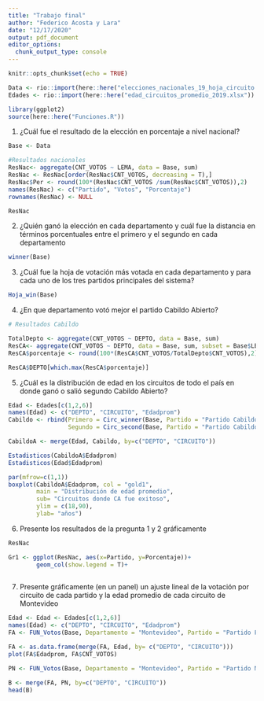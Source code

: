 ```yaml
---
title: "Trabajo final"
author: "Federico Acosta y Lara"
date: "12/17/2020"
output: pdf_document
editor_options: 
  chunk_output_type: console
---
```


```r
knitr::opts_chunk$set(echo = TRUE)
```


```r
Data <- rio::import(here::here("elecciones_nacionales_19_hoja_circuito.xlsx"))
Edades <- rio::import(here::here("edad_circuitos_promedio_2019.xlsx"))

library(ggplot2)
source(here::here("Funciones.R"))
```



1. ¿Cuál fue el resultado de la elección en porcentaje a nivel nacional?

```r
Base <- Data

#Resultados nacionales
ResNac<- aggregate(CNT_VOTOS ~ LEMA, data = Base, sum)
ResNac <- ResNac[order(ResNac$CNT_VOTOS, decreasing = T),]
ResNac$Per <- round(100*(ResNac$CNT_VOTOS /sum(ResNac$CNT_VOTOS)),2)
names(ResNac) <- c("Partido", "Votos", "Porcentaje")
rownames(ResNac) <- NULL

ResNac

```

2. ¿Quién ganó la elección en cada departamento y cuál fue la distancia en términos porcentuales entre el primero y el segundo en cada departamento

```r

winner(Base)

```


3. ¿Cuál fue la hoja de votación más votada en cada departamento y para cada uno de los tres partidos principales del sistema?

```r

Hoja_win(Base)

```


4. ¿En que departamento votó mejor el partido Cabildo Abierto?

```r

# Resultados Cabildo

TotalDepto <- aggregate(CNT_VOTOS ~ DEPTO, data = Base, sum)
ResCA<- aggregate(CNT_VOTOS ~ DEPTO, data = Base, sum, subset = Base$LEMA =="Partido Cabildo Abierto")
ResCA$porcentaje <- round(100*(ResCA$CNT_VOTOS/TotalDepto$CNT_VOTOS),2)

ResCA$DEPTO[which.max(ResCA$porcentaje)]

```
              

5. ¿Cuál es la distribución de edad en los circuitos de todo el país en donde ganó o salió segundo Cabildo Abierto?

```r
Edad <- Edades[c(1,2,6)]
names(Edad) <- c("DEPTO", "CIRCUITO", "Edadprom")
Cabildo <- rbind(Primero = Circ_winner(Base, Partido = "Partido Cabildo Abierto"),
                 Segundo = Circ_second(Base, Partido = "Partido Cabildo Abierto"))

CabildoA <- merge(Edad, Cabildo, by=c("DEPTO", "CIRCUITO"))

Estadisticos(CabildoA$Edadprom)
Estadisticos(Edad$Edadprom)

par(mfrow=c(1,1))
boxplot(CabildoA$Edadprom, col = "gold1",
        main = "Distribución de edad promedio",
        sub= "Circuitos donde CA fue exitoso",
        ylim = c(18,90),
        ylab= "años")

```

6. Presente los resultados de la pregunta 1 y 2 gráficamente

```r
ResNac

Gr1 <- ggplot(ResNac, aes(x=Partido, y=Porcentaje))+
        geom_col(show.legend = T)+
        

```


7. Presente gráficamente (en un panel) un ajuste lineal de la votación por circuito de cada partido y la edad promedio de cada circuito de Montevideo

```r

Edad <- Edad <- Edades[c(1,2,6)]
names(Edad) <- c("DEPTO", "CIRCUITO", "Edadprom")
FA <- FUN_Votos(Base, Departamento = "Montevideo", Partido = "Partido Frente Amplio", Circuito = T)

FA <- as.data.frame(merge(FA, Edad, by= c("DEPTO", "CIRCUITO")))
plot(FA$Edadprom, FA$CNT_VOTOS)

PN <- FUN_Votos(Base, Departamento = "Montevideo", Partido = "Partido Nacional", Circuito = TRUE)

B <- merge(FA, PN, by=c("DEPTO", "CIRCUITO"))
head(B)
```


